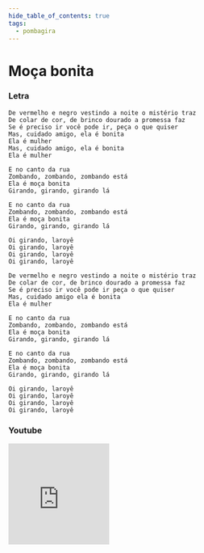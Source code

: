 ```yaml
---
hide_table_of_contents: true
tags:
  - pombagira
---
```


# Moça bonita

### Letra

```text
De vermelho e negro vestindo a noite o mistério traz
De colar de cor, de brinco dourado a promessa faz
Se é preciso ir você pode ir, peça o que quiser
Mas, cuidado amigo, ela é bonita
Ela é mulher
Mas, cuidado amigo, ela é bonita
Ela é mulher

E no canto da rua
Zombando, zombando, zombando está
Ela é moça bonita
Girando, girando, girando lá

E no canto da rua
Zombando, zombando, zombando está
Ela é moça bonita
Girando, girando, girando lá

Oi girando, laroyê
Oi girando, laroyê
Oi girando, laroyê
Oi girando, laroyê

De vermelho e negro vestindo a noite o mistério traz
De colar de cor, de brinco dourado a promessa faz
Se é preciso ir você pode ir peça o que quiser
Mas, cuidado amigo ela é bonita
Ela é mulher

E no canto da rua
Zombando, zombando, zombando está
Ela é moça bonita
Girando, girando, girando lá

E no canto da rua
Zombando, zombando, zombando está
Ela é moça bonita
Girando, girando, girando lá

Oi girando, laroyê
Oi girando, laroyê
Oi girando, laroyê
Oi girando, laroyê
```

### Youtube

<iframe
  width="200"
  height="200"
  src="https://www.youtube.com/embed/vJwzmOrkv70"
  title="YouTube video player"
  frameborder="0"
  allow="accelerometer; autoplay; clipboard-write; encrypted-media; gyroscope; picture-in-picture; web-share"
  referrerpolicy="strict-origin-when-cross-origin"
  allowfullscreen
></iframe>
